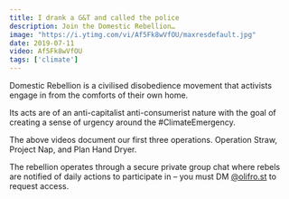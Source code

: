 ```yaml
---
title: I drank a G&T and called the police
description: Join the Domestic Rebellion…
image: "https://i.ytimg.com/vi/Af5Fk8wVfOU/maxresdefault.jpg"
date: 2019-07-11
video: Af5Fk8wVfOU
tags: ['climate']
---
```


Domestic Rebellion is a civilised disobedience movement that activists engage in from the comforts of their own home.

<PosterGallery path="@assets/2019/dr" />

Its acts are of an anti-capitalist anti-consumerist nature with the goal of creating a sense of urgency around the #ClimateEmergency.

<OptimizedYouTube id="NBZFYpatfPw" poster=""/>

<OptimizedYouTube id="tk6vPdownsg" poster=""/>

The above videos document our first three operations. Operation Straw, Project Nap, and Plan Hand Dryer.



The rebellion operates through a secure private group chat where rebels are notified of daily actions to participate in – you must DM [@olifro.st](https://www.instagram.com/olifro.st/) to request access.





